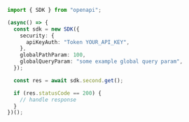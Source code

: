 ```typescript showLineNumbers copy filename="Group Second Get usage example"
import { SDK } from "openapi";

(async() => {
  const sdk = new SDK({
    security: {
      apiKeyAuth: "Token YOUR_API_KEY",
    },
    globalPathParam: 100,
    globalQueryParam: "some example global query param",
  });

  const res = await sdk.second.get();

  if (res.statusCode == 200) {
    // handle response
  }
})();
```
